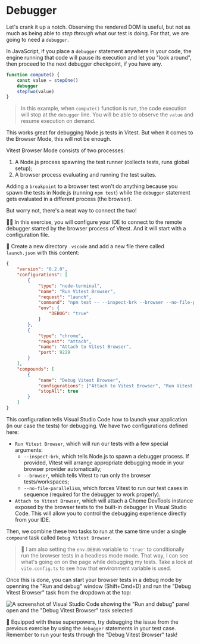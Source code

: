 # Debugger

<EpicVideo url="https://www.epicweb.dev/workshops/react-component-testing-with-vitest/debugging/debugger" />

Let's crank it up a notch. Observing the rendered DOM is useful, but not as much as being able to _step through_ what our test is doing. For that, we are going to need a `debugger`.

In JavaScript, if you place a `debugger` statement anywhere in your code, the engine running that code will pause its execution and let you "look around", then proceed to the next debugger checkpoint, if you have any.

```ts nonumber nocopy highlight=3
function compute() {
	const value = stepOne()
	debugger
	stepTwo(value)
}
```

> In this example, when `compute()` function is run, the code execution will stop at the `debugger` line. You will be able to observe the `value` and resume execution on demand.

This works great for debugging Node.js tests in Vitest. But when it comes to the Browser Mode, this will not be enough.

Vitest Browser Mode consists of two processes:

1. A Node.js process spawning the test runner (collects tests, runs global setup);
1. A browser process evaluating and running the test suites.

Adding a `breakpoint` to a browser test won't do anything because you spawn the tests in Node.js (running `npm test`) while the `debugger` statement gets evaluated in a different process (the browser).

But worry not, there's a neat way to connect the two!

👨‍💼 In this exercise, you will configure your IDE to connect to the remote debugger started by the browser process of Vitest. And it will start with a configuration file.

🐨 Create a new directory `.vscode` and add a new file there called `launch.json` with this content:

```json filename=.vscode/launch.json
{
	"version": "0.2.0",
	"configurations": [
		{
			"type": "node-terminal",
			"name": "Run Vitest Browser",
			"request": "launch",
			"command": "npm test -- --inspect-brk --browser --no-file-parallelism",
			"env": {
				"DEBUG": "true"
			}
		},
		{
			"type": "chrome",
			"request": "attach",
			"name": "Attach to Vitest Browser",
			"port": 9229
		}
	],
	"compounds": [
		{
			"name": "Debug Vitest Browser",
			"configurations": ["Attach to Vitest Browser", "Run Vitest Browser"],
			"stopAll": true
		}
	]
}
```

This configuration tells Visual Studio Code how to launch your application (in our case the tests) for debugging. We have two configurations defined here:

- `Run Vitest Browser`, which will run our tests with a few special arguments:
  - `--inspect-brk`, which tells Node.js to spawn a debugger process. If provided, Vitest will arrange appropriate debugging mode in your browser provider automatically;
  - `--browser`, which tells Vitest to run only the browser tests/workspaces;
  - `--no-file-parallelism`, which forces Vitest to run our test cases in sequence (required for the debugger to work properly).
- `Attach to Vitest Browser`, which will attach a Chome DevTools instance exposed by the browser tests to the built-in debugger in Visual Studio Code. This will allow you to control the debugging experience directly from your IDE.

Then, we combine these two tasks to run at the same time under a single `compound` task called `Debug Vitest Browser`.

> 🦉 I am also setting the `env.DEBUG` variable to `'true'` to conditionally run the browser tests in a headless mode mode. That way, I can see what's going on on the page while debugging my tests. Take a look at <InlineFile file="./vite.config.ts">`vite.config.ts`</InlineFile> to see how that environment variable is used.

Once this is done, you can start your browser tests in a debug mode by openning the "Run and debug" window (Shift+Cmd+D) and run the "Debug Vitest Browser" task from the dropdown at the top:

![A screenshot of Visual Studio Code showing the "Run and debug" panel open and the "Debug Vitest Browser" task selected](/assets/04-02-debugger.png)

🐨 Equipped with these superpowers, try debugging the issue from the previous exercise by using the `debugger` statements in your test case. Remember to run your tests through the "Debug Vitest Browser" task!
